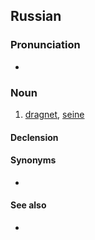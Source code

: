 ==Russian==

===Pronunciation===
* {{IPA|/ˈbrʲedʲnʲɪk/|lang=ru}}

===Noun===
{{ru-noun|бре́дник|m-in}}

# {{context|fishing|lang=ru}} [[dragnet]], [[seine]]

====Declension====
{{ru-noun-table|бре́дник}}

====Synonyms====
* {{l|ru|бредень}}

====See also====
* {{l|ru|невод}}